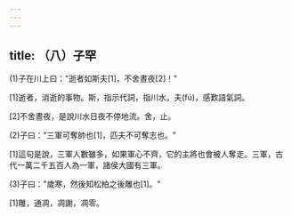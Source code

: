```yaml
---
---
---
```

title: （八）子罕
---



(1)子在川上曰："逝者如斯夫[1]，不舍晝夜[2]！"

[1]逝者，消逝的事物。斯，指示代詞，指川水。夫(fú)，感歎語氣詞。

[2]不舍晝夜，是說川水日夜不停地流。舍，止。

(2)子曰："三軍可奪帥也[1]，匹夫不可奪志也。"

[1]這句是說，三軍人數雖多，如果軍心不齊，它的主將也會被人奪走。三軍，古代一萬二千五百人為一軍，諸侯大國有三軍。

(3)子曰："歲寒，然後知松柏之後雕也[1]。"

[1]雕，通凋，凋謝，凋零。